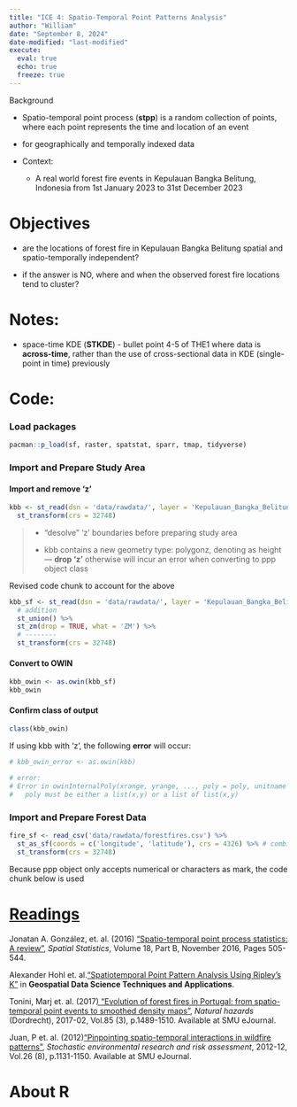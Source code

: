 ```yaml
---
title: "ICE 4: Spatio-Temporal Point Patterns Analysis"
author: "William"
date: "September 8, 2024"
date-modified: "last-modified"
execute: 
  eval: true
  echo: true
  freeze: true
---
```


Background

-   Spatio-temporal point process (**stpp**) is a random collection of points, where each point represents the time and location of an event

-   for geographically and temporally indexed data

-   Context:

    -   A real world forest fire events in Kepulauan Bangka Belitung, Indonesia from 1st January 2023 to 31st December 2023

# Objectives

-   are the locations of forest fire in Kepulauan Bangka Belitung spatial and spatio-temporally independent?

-   if the answer is NO, where and when the observed forest fire locations tend to cluster?

# Notes:

-   space-time KDE (**STKDE**) - bullet point 4-5 of THE1 where data is **across-time**, rather than the use of cross-sectional data in KDE (single-point in time) previously

# Code:

### **Load packages**

```r
pacman::p_load(sf, raster, spatstat, sparr, tmap, tidyverse)
```

### **Import and Prepare Study Area**

#### Import and remove 'z' 

```r
kbb <- st_read(dsn = 'data/rawdata/', layer = 'Kepulauan_Bangka_Belitung') %>% 
  st_transform(crs = 32748)
```

> -   "desolve" 'z' boundaries before preparing study area
>
> -   kbb contains a new geometry type: polygonz, denoting as height — **drop 'z'** otherwise will incur an error when converting to ppp object class

Revised code chunk to account for the above

```r
kbb_sf <- st_read(dsn = 'data/rawdata/', layer = 'Kepulauan_Bangka_Belitung') %>% 
  # addition
  st_union() %>% 
  st_zm(drop = TRUE, what = 'ZM') %>% 
  # --------
  st_transform(crs = 32748)
```

#### **Convert to OWIN**

```r
kbb_owin <- as.owin(kbb_sf)
kbb_owin
```

#### Confirm class of output

```r
class(kbb_owin)
```

If using kbb with 'z', the following **error** will occur:

```r
# kbb_owin_error <- as.owin(kbb)

# error:
# Error in owinInternalPoly(xrange, yrange, ..., poly = poly, unitname = unitname) : 
#   poly must be either a list(x,y) or a list of list(x,y)
```

### **Import and Prepare Forest Data**

```r
fire_sf <- read_csv('data/rawdata/forestfires.csv') %>% 
  st_as_sf(coords = c('longitude', 'latitude'), crs = 4326) %>% # combines columns to convert into geospatial data
  st_transform(crs = 32748)
```

Because ppp object only accepts numerical or characters as mark, the code chunk below is used

# [**Readings**](~/is415-gaa-williamtjw/resources/ICEs/ex4)

Jonatan A. González, et. al. (2016) [“Spatio-temporal point process statistics: A review”](https://www.sciencedirect.com/science/article/pii/S2211675316301130?ref=pdf_download&fr=RR-2&rr=8bfff858af196002), *Spatial Statistics*, Volume 18, Part B, November 2016, Pages 505-544.

Alexander Hohl et. al.[“Spatiotemporal Point Pattern Analysis Using Ripley’s K”](https://pages.charlotte.edu/eric-delmelle/wp-content/uploads/sites/150/2019/09/Spatiotemporal-Point-Pattern-Analysis-Using-Ripleys-K-Function.pdf) in **Geospatial Data Science Techniques and Applications**.

Tonini, Marj et. al. (2017[) “Evolution of forest fires in Portugal: from spatio-temporal point events to smoothed density maps”](https://link-springer-com.libproxy.smu.edu.sg/article/10.1007/s11069-016-2637-x), *Natural hazards* (Dordrecht), 2017-02, Vol.85 (3), p.1489-1510. Available at SMU eJournal.

Juan, P et. al. (2012)[“Pinpointing spatio-temporal interactions in wildfire patterns”](https://link-springer-com.libproxy.smu.edu.sg/article/10.1007/s00477-012-0568-y), *Stochastic environmental research and risk assessment*, 2012-12, Vol.26 (8), p.1131-1150. Available at SMU eJournal.

# **About R**
